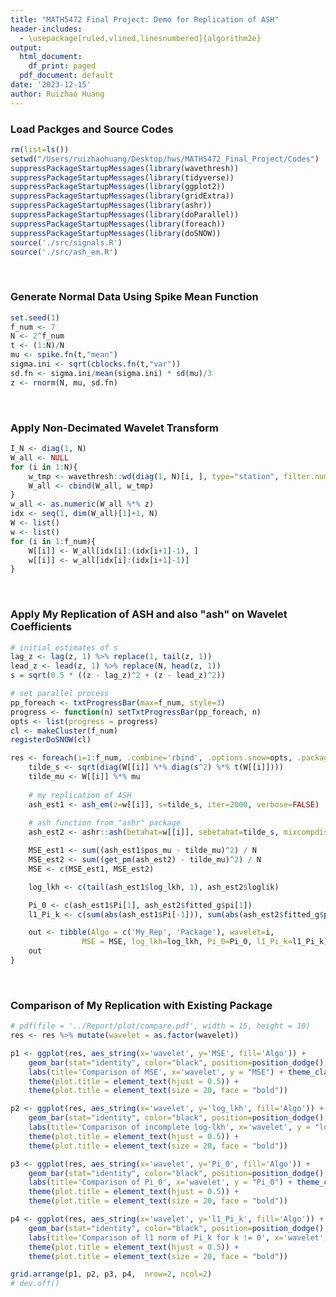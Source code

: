 ```yaml
---
title: "MATH5472 Final Project: Demo for Replication of ASH"
header-includes:
  - \usepackage[ruled,vlined,linesnumbered]{algorithm2e}
output:
  html_document:
    df_print: paged
  pdf_document: default
date: '2023-12-15'
author: Ruizhao Huang
---
```


### $\textbf{Load Packges and Source Codes}$

```r
rm(list=ls())
setwd("/Users/ruizhaohuang/Desktop/hws/MATH5472_Final_Project/Codes")
suppressPackageStartupMessages(library(wavethresh))
suppressPackageStartupMessages(library(tidyverse))
suppressPackageStartupMessages(library(ggplot2))
suppressPackageStartupMessages(library(gridExtra))
suppressPackageStartupMessages(library(ashr))
suppressPackageStartupMessages(library(doParallel))
suppressPackageStartupMessages(library(foreach))
suppressPackageStartupMessages(library(doSNOW))
source('./src/signals.R')
source('./src/ash_em.R')
```

\

### $\textbf{Generate Normal Data Using Spike Mean Function}$

```r
set.seed(1)
f_num <- 7
N <- 2^f_num
t <- (1:N)/N
mu <- spike.fn(t,"mean")
sigma.ini <- sqrt(cblocks.fn(t,"var"))
sd.fn <- sigma.ini/mean(sigma.ini) * sd(mu)/3
z <- rnorm(N, mu, sd.fn)
```

\

### $\textbf{Apply Non-Decimated Wavelet Transform}$
```r
I_N <- diag(1, N)
W_all <- NULL
for (i in 1:N){
    w_tmp <- wavethresh::wd(diag(1, N)[i, ], type="station", filter.number=10, family="DaubLeAsymm")$D
    W_all <- cbind(W_all, w_tmp)
}
w_all <- as.numeric(W_all %*% z)
idx <- seq(1, dim(W_all)[1]+1, N)
W <- list()
w <- list()
for (i in 1:f_num){
    W[[i]] <- W_all[idx[i]:(idx[i+1]-1), ]
    w[[i]] <- w_all[idx[i]:(idx[i+1]-1)]
}
```

\

### $\textbf{Apply My Replication of ASH and also "ash" on Wavelet Coefficients}$
```r
# initial estimates of s
lag_z <- lag(z, 1) %>% replace(1, tail(z, 1))
lead_z <- lead(z, 1) %>% replace(N, head(z, 1))
s = sqrt(0.5 * ((z - lag_z)^2 + (z - lead_z)^2))

# set parallel process
pp_foreach <- txtProgressBar(max=f_num, style=3)
progress <- function(n) setTxtProgressBar(pp_foreach, n)
opts <- list(progress = progress)
cl <- makeCluster(f_num)
registerDoSNOW(cl)

res <- foreach(i=1:f_num, .combine='rbind', .options.snow=opts, .packages=c('tidyverse', 'ashr')) %dopar%{
    tilde_s <- sqrt(diag(W[[i]] %*% diag(s^2) %*% t(W[[i]])))
    tilde_mu <- W[[i]] %*% mu
  
    # my replication of ASH
    ash_est1 <- ash_em(z=w[[i]], s=tilde_s, iter=2000, verbose=FALSE)
    
    # ash function from "ashr" package
    ash_est2 <- ashr::ash(betahat=w[[i]], sebetahat=tilde_s, mixcompdist='normal', optmethod='mixEM')

    MSE_est1 <- sum((ash_est1$pos_mu - tilde_mu)^2) / N
    MSE_est2 <- sum((get_pm(ash_est2) - tilde_mu)^2) / N
    MSE <- c(MSE_est1, MSE_est2)

    log_lkh <- c(tail(ash_est1$log_lkh, 1), ash_est2$loglik)

    Pi_0 <- c(ash_est1$Pi[1], ash_est2$fitted_g$pi[1])
    l1_Pi_k <- c(sum(abs(ash_est1$Pi[-1])), sum(abs(ash_est2$fitted_g$pi[-1])))

    out <- tibble(Algo = c('My_Rep', 'Package'), wavelet=i, 
                MSE = MSE, log_lkh=log_lkh, Pi_0=Pi_0, l1_Pi_k=l1_Pi_k)
    out
}
```

\

### $\textbf{Comparison of My Replication with Existing Package}$
```r
# pdf(file = '../Report/plot/compare.pdf', width = 15, height = 10)
res <- res %>% mutate(wavelet = as.factor(wavelet))

p1 <- ggplot(res, aes_string(x='wavelet', y='MSE', fill='Algo')) + 
    geom_bar(stat="identity", color="black", position=position_dodge(), width=0.6) +
    labs(title='Comparison of MSE', x='wavelet', y = "MSE") + theme_classic() + 
    theme(plot.title = element_text(hjust = 0.5)) + 
    theme(plot.title = element_text(size = 20, face = "bold")) 

p2 <- ggplot(res, aes_string(x='wavelet', y='log_lkh', fill='Algo')) + 
    geom_bar(stat="identity", color="black", position=position_dodge(), width=0.6) +
    labs(title='Comparison of incomplete log-lkh', x='wavelet', y = "log_lkh") + theme_classic() + 
    theme(plot.title = element_text(hjust = 0.5)) + 
    theme(plot.title = element_text(size = 20, face = "bold")) 

p3 <- ggplot(res, aes_string(x='wavelet', y='Pi_0', fill='Algo')) + 
    geom_bar(stat="identity", color="black", position=position_dodge(), width=0.6) +
    labs(title='Comparison of Pi_0', x='wavelet', y = "Pi_0") + theme_classic() + 
    theme(plot.title = element_text(hjust = 0.5)) + 
    theme(plot.title = element_text(size = 20, face = "bold")) 

p4 <- ggplot(res, aes_string(x='wavelet', y='l1_Pi_k', fill='Algo')) + 
    geom_bar(stat="identity", color="black", position=position_dodge(), width=0.6) +
    labs(title='Comparison of l1 norm of Pi_k for k != 0', x='wavelet', y = "l1_Pi_k") + theme_classic() + 
    theme(plot.title = element_text(hjust = 0.5)) + 
    theme(plot.title = element_text(size = 20, face = "bold")) 

grid.arrange(p1, p2, p3, p4,  nrow=2, ncol=2)
# dev.off()
```

